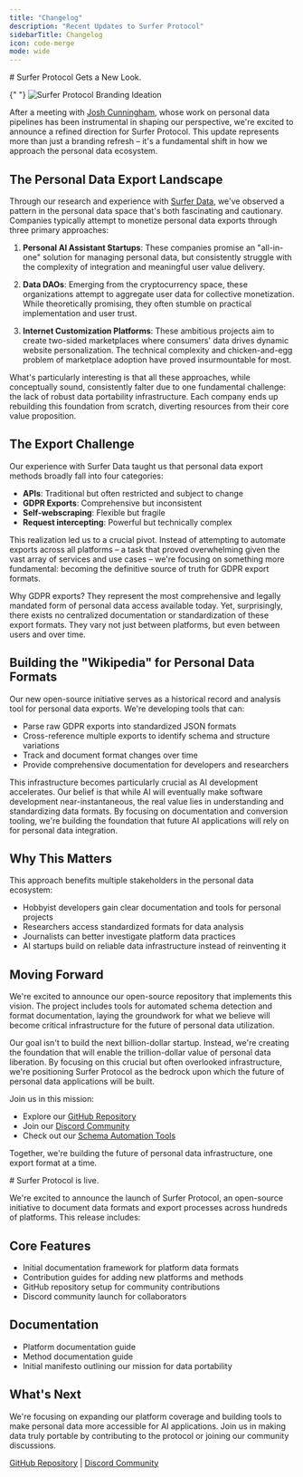 ```yaml
---
title: "Changelog"
description: "Recent Updates to Surfer Protocol"
sidebarTitle: Changelog
icon: code-merge
mode: wide
---
```


<Update label="2024-10-31" description="v0.1.1">
  # Surfer Protocol Gets a New Look.

{" "}
<img
  src="../images/SurferProtocolBranding.png"
  alt="Surfer Protocol Branding Ideation"
/>

After a meeting with [Josh Cunningham](https://www.joshcanhelp.com/personal-data-pipeline/), whose work on personal data pipelines has been instrumental in shaping our perspective, we're excited to announce a refined direction for Surfer Protocol. This update represents more than just a branding refresh – it's a fundamental shift in how we approach the personal data ecosystem.

## The Personal Data Export Landscape

Through our research and experience with [Surfer Data](https://surfsup.ai/), we've observed a pattern in the personal data space that's both fascinating and cautionary. Companies typically attempt to monetize personal data exports through three primary approaches:

1. **Personal AI Assistant Startups**: These companies promise an "all-in-one" solution for managing personal data, but consistently struggle with the complexity of integration and meaningful user value delivery.

2. **Data DAOs**: Emerging from the cryptocurrency space, these organizations attempt to aggregate user data for collective monetization. While theoretically promising, they often stumble on practical implementation and user trust.

3. **Internet Customization Platforms**: These ambitious projects aim to create two-sided marketplaces where consumers' data drives dynamic website personalization. The technical complexity and chicken-and-egg problem of marketplace adoption have proved insurmountable for most.

What's particularly interesting is that all these approaches, while conceptually sound, consistently falter due to one fundamental challenge: the lack of robust data portability infrastructure. Each company ends up rebuilding this foundation from scratch, diverting resources from their core value proposition.

## The Export Challenge

Our experience with Surfer Data taught us that personal data export methods broadly fall into four categories:

- **APIs**: Traditional but often restricted and subject to change
- **GDPR Exports**: Comprehensive but inconsistent
- **Self-webscraping**: Flexible but fragile
- **Request intercepting**: Powerful but technically complex

This realization led us to a crucial pivot. Instead of attempting to automate exports across all platforms – a task that proved overwhelming given the vast array of services and use cases – we're focusing on something more fundamental: becoming the definitive source of truth for GDPR export formats.

Why GDPR exports? They represent the most comprehensive and legally mandated form of personal data access available today. Yet, surprisingly, there exists no centralized documentation or standardization of these export formats. They vary not just between platforms, but even between users and over time.

## Building the "Wikipedia" for Personal Data Formats

Our new open-source initiative serves as a historical record and analysis tool for personal data exports. We're developing tools that can:

- Parse raw GDPR exports into standardized JSON formats
- Cross-reference multiple exports to identify schema and structure variations
- Track and document format changes over time
- Provide comprehensive documentation for developers and researchers

This infrastructure becomes particularly crucial as AI development accelerates. Our belief is that while AI will eventually make software development near-instantaneous, the real value lies in understanding and standardizing data formats. By focusing on documentation and conversion tooling, we're building the foundation that future AI applications will rely on for personal data integration.

## Why This Matters

This approach benefits multiple stakeholders in the personal data ecosystem:

- Hobbyist developers gain clear documentation and tools for personal projects
- Researchers access standardized formats for data analysis
- Journalists can better investigate platform data practices
- AI startups build on reliable data infrastructure instead of reinventing it

## Moving Forward

We're excited to announce our open-source repository that implements this vision. The project includes tools for automated schema detection and format documentation, laying the groundwork for what we believe will become critical infrastructure for the future of personal data utilization.

Our goal isn't to build the next billion-dollar startup. Instead, we're creating the foundation that will enable the trillion-dollar value of personal data liberation. By focusing on this crucial but often overlooked infrastructure, we're positioning Surfer Protocol as the bedrock upon which the future of personal data applications will be built.

Join us in this mission:

- Explore our [GitHub Repository](https://github.com/Surfer-Org/Protocol)
- Join our [Discord Community](https://discord.gg/Tjg7pjcFNP)
- Check out our [Schema Automation Tools](https://github.com/Surfer-Org/auto-schema)

Together, we're building the future of personal data infrastructure, one export format at a time.

</Update>
<Update label="2024-10-20" description="v0.1.0">
  # Surfer Protocol is live.

We're excited to announce the launch of Surfer Protocol, an open-source initiative to document data formats and export processes across hundreds of platforms. This release includes:

## Core Features

- Initial documentation framework for platform data formats
- Contribution guides for adding new platforms and methods
- GitHub repository setup for community contributions
- Discord community launch for collaborators

## Documentation

- Platform documentation guide
- Method documentation guide
- Initial manifesto outlining our mission for data portability

## What's Next

We're focusing on expanding our platform coverage and building tools to make personal data more accessible for AI applications. Join us in making data truly portable by contributing to the protocol or joining our community discussions.

[GitHub Repository](https://github.com/Surfer-Org/Protocol) | [Discord Community](https://discord.gg/Tjg7pjcFNP)

</Update>
